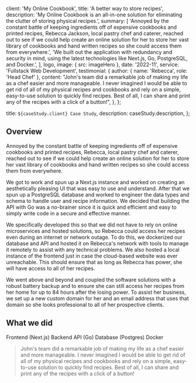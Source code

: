 
  client: 'My Online Cookbook',
  title: 'A better way to store recipes',
  description:
    'My Online Cookbook is an all-in-one solution for eliminating the clutter of storing physical recipes.',
  summary: [
    'Annoyed by the constant battle of keeping ingredients off of expensive cookbooks and printed recipes, Rebecca Jackson, local pastry chef and caterer, reached out to see if we could help create an online solution for her to store her vast library of cookbooks and hand written recipes so she could access them from everywhere.',
    'We built out the application with redundancy and security in mind, using the latest technologies like Next.js, Go, PostgreSQL, and Docker.',
  ],
  logo,
  image: { src: imageHero },
  date: '2022-11',
  service: 'Fullstack Web Development',
  testimonial: {
    author: { name: 'Rebecca', role: 'Head Chef' },
    content:
      "John's team did a remarkable job of making my life as a chef easier and more manageable. I never imagined I would be able to get rid of all of my physical recipes and cookbooks and rely on a simple, easy-to-use solution to quickly find recipes. Best of all, I can share and print any of the recipes with a click of a button!",
  },
};

  title: `${caseStudy.client} Case Study`,
  description: caseStudy.description,
};

## Overview

Annoyed by the constant battle of keeping ingredients off of expensive cookbooks and printed recipes, Rebecca, local pastry chef and caterer, reached out to see if we could help create an online solution for her to store her vast library of cookbooks and hand written recipes so she could access them from everywhere.

We got to work and spun up a Next.js instance and worked on creating an aesthetically pleasing UI that was easy to use and understand. After that we spun up a PostgreSQL database and worked to engineer the data types and schema to handle user and recipe information. We decided that building the API with Go was a no-brainer since it is quick and efficient and easy to simply write code in a secure and effective manner.

We specifically developed this so that we did not have to rely on online microservices and hosted solutions, so Rebecca could access her recipes even during an internet or network outage. To do this, we dockerized our database and API and hosted it on Rebecca's network with tools to manage it remotely to assist with any technical problems. We also hosted a local instance of the frontend just in case the cloud-based website was ever unreachable. This should ensure that as long as Rebecca has power, she will have access to all of her recipes.

We went above and beyond and coupled the software solutions with a robust battery backup and to ensure she can still access her recipes from her home for up to 84 hours after the losing power. To assist her business, we set up a new custom domain for her and an email address that uses that domain so she looks professional to all of her prospective clients.

## What we did

<TagList>
  <TagListItem>Frontend (Next.js)</TagListItem>
  <TagListItem>Backend API (Go)</TagListItem>
  <TagListItem>Database (Postgres)</TagListItem>
  <TagListItem>Docker</TagListItem>
</TagList>

<Blockquote
  author={{ name: caseStudy.testimonial.author.name, role: caseStudy.testimonial.author.role }}
  image={{ src: imageRebecca }}
>
  John's team did a remarkable job of making my life as a chef easier and more
  manageable. I never imagined I would be able to get rid of all of my physical
  recipes and cookbooks and rely on a simple, easy-to-use solution to quickly
  find recipes. Best of all, I can share and print any of the recipes with a
  click of a button!
</Blockquote>

<StatList>
  <StatListItem value='300%' label='less mess' />
  <StatListItem value='15x' label='faster recipe searching' />
  <StatListItem value='25%' label='fewer broken eggs' />
  <StatListItem value='5' label='empty bookshelves' />
</StatList>
